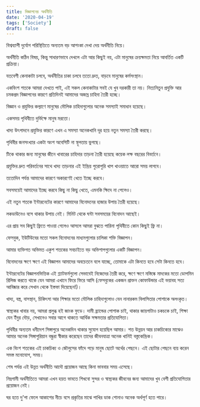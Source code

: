 ```yaml
---
title: বিজ্ঞাপনের অর্থনীতি
date: '2020-04-19'
tags: ['Society']
draft: false
---
```


বিশ্বব্যাপী দুর্যোগ পরিস্থিতিতে অন্যতম বড় আশংকা দেখা দেয় অর্থনীতি নিয়ে।

অর্থনীতি কঠিন বিষয়, কিন্তু সাধারণভাবে দেখলে এটা আর কিছুই নয়, এটা মানুষের ক্রয়ক্ষমতা নিয়ে আবর্তিত একটি প্রক্রিয়া।

যতবেশী কেনাকাটা চলবে, অর্থনীতির চাকা চলবে ততো দ্রুত, বাড়বে মানুষের কর্মসংস্থান।

একবিংশ শতকে আমরা দেখতে পাই, এই সকল কেনাকাটার সবই যে খুব দরকারী তা নয়। নিত্যনিতুন প্রযুক্তি আর চমকপ্রদ বিজ্ঞাপনের কারণে প্রতিদিনই আমাদের অজস্র চাহিদা তৈরী হচ্ছে।

বিজ্ঞান ও প্রযুক্তির কল্যাণে মানুষের মৌলিক চাহিদাগুলোর অনেক সমস্যাই সমাধান হয়েছে। 

একসময় পৃথিবীতে দুর্ভিক্ষে মানুষ মরতো। 

খাদ্য উৎপাদনে প্রযুক্তির কারণে এখন এ সমস্যা অনেকখানি দূর হয়ে নতুন সমস্যা তৈরী করছে।

পৃথিবীর জনসংখ্যার একটা অংশ অবেসিটি না স্থূলতায় ভুগছে।

টিকে থাকার জন্য মানুষের জীনে খাবারের চাহিদার তাড়না তৈরী হয়েছে কয়েক লক্ষ বছরের বিবর্তনে।

প্রযুক্তির দ্রুত পরিবর্তনের সাথে খাদ্য তাড়নার এই ইন্দ্রিয় পুরোপুরি খাপ খাওয়াতে আরো সময় লাগবে।

ততোদিন পর্যন্ত আমাদের কারণে অকারণেই খেতে ইচ্ছে করবে।

সবসময়েই আমাদের ইচ্ছে করবে কিছু না কিছু খেতে, এমনকি ক্ষিদে না পেলেও।

এই নতুন শতকে ইন্টারনেটের কারণে আমাদের বিনোদনের হাজার উপায় তৈরী হয়েছে।

লকডাউনেও বসে থাকার উপায় নেই। মিনিট থেকে ঘন্টা সবসময়ের বিনোদন আছেই।

এর প্রায় সব কিছুই ফ্রিতে পাওয়া গেলেও আসলে আমরা বুঝতে পারিনা পৃথিবীতে কোন কিছুই ফ্রি না।

ফেসবুক, ইউটিউবের মতো সকল বিনোদনের মাধ্যমগুলোর চালিকা শক্তি বিজ্ঞাপন।

আমার ব্যক্তিগত অভিমত একুশ শতকের সবচাইতে বড় অভিশাপগুলোর একটি বিজ্ঞাপন।

বিনোদনের ক্ষণে ক্ষণে এই বিজ্ঞাপন আমাদের অবচেতনে বলে যাচ্ছে, তোমাকে এটা কিনতে হবে সেটা কিনতে হবে।

ইন্টারনেটের বিজ্ঞাপনভিত্তিক এই প্ল্যাটফর্মগুলো সেভাবেই নিজেদের তৈরী করে, ক্ষণে ক্ষণে মস্তিষ্কে মাদকের মতো ডোপমিন রিলিজ করতে থাকে যেন আমরা এখানে ফিরে ফিরে আসি (ফেসবুকের একজন প্রাক্তন কোফাউন্ডার এই ভয়াবহ সত্য আবিষ্কার করে সেখান থেকে ইস্তফা দিয়েছেন!)।

খাদ্য, বস্ত্র, বাসস্থান, চিকিৎসা আর শিক্ষার মতো মৌলিক চাহিদাগুলোও যেন নানারকম বিলাসিতার পোশাকে অলংকৃত।

স্বাস্থ্যকর খাবার নয়, আমরা প্রলুব্ধ হই জাংক ফুডে। দামী ব্র‍্যান্ডের পোশাক চাই, থাকার জায়গাটাও চকচকে চাই, শিক্ষা যেন ইঁদুর দৌড়, সেখানেও সবার আগে থাকতে আর্থিক সক্ষমতার প্রতিযোগিতা।

পৃথিবীর অন্যতম ধনীদেশ সিঙ্গাপুরে অনেকদিন থাকার সুযোগ হয়েছিল আমার। শত উন্নয়ন আর চাকচিক্যের মাঝেও আমার অনেক সিঙ্গাপুরিয়ান বন্ধুরা স্বীকার করেছেন তাদের জীবনযাত্রা অনেক খানিই বস্তুকেন্দ্রিক।

এক বিংশ শতকের এই চাকচিক্য ও জৌলুসের ফাঁদে পড়ে মানুষ ছোটে অর্থের পেছনে। এই ছোটার পেছনে ব্যয় করেন সমস্ত মনোযোগ, সময়।

শেষ পর্যন্ত এই উন্নত অর্থনীতি আদৌ প্রয়োজন আছে কিনা ভাববার সময় এসেছে।

নিম্নগামী অর্থনীতিতে আমরা এখন হয়ত ভাবতে শিখবো সুন্দর ও স্বাস্থ্যকর জীবনের জন্য আমাদের খুব বেশী প্রতিযোগিতার প্রয়োজন নেই।

ঘর হতে দু'পা ফেলে আকাশের নীচে বসে প্রকৃতির মাঝে পাখির ডাক শোনাও অনেক অর্থপূর্ণ হতে পারে।
